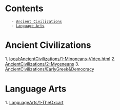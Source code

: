 = Contents =
    - [[#Ancient Civilizations|Ancient Civilizations]]
    - [[#Language Arts|Language Arts]]

= Ancient Civilizations =
1. [[local:AncientCivilizations/1-Minoneans-Video.html]]
2. [[AncientCivilizations/2-Myceneans]]
3. [[AncientCivilizations/EarlyGreek&Democracy]]

= Language Arts =
1. [[LanguageArts/1-TheOxcart]]


